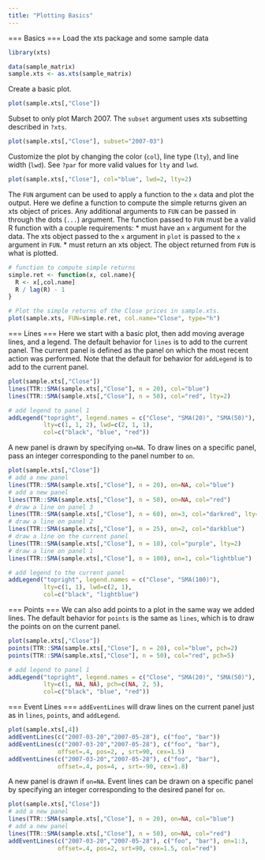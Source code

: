 ```yaml
---
title: "Plotting Basics"
---
```


=== Basics ===
Load the xts package and some sample data
```r
library(xts)

data(sample_matrix)
sample.xts <- as.xts(sample_matrix)
```

Create a basic plot.
```r
plot(sample.xts[,"Close"])
```

Subset to only plot March 2007. The `subset` argument uses xts subsetting
described in `?xts`.
```r
plot(sample.xts[,"Close"], subset="2007-03")
```

Customize the plot by changing the color (`col`), line type (`lty`), and 
line width (`lwd`). See `?par` for more valid values for `lty` and `lwd`. 
```r
plot(sample.xts[,"Close"], col="blue", lwd=2, lty=2)
```

The `FUN` argument can be used to apply a function to the `x` data and plot
the output. Here we define a function to compute the simple returns given
an xts object of prices. Any additional arguments to `FUN` can be passed in
through the dots (`...`) argument. The function passed to `FUN` must be a 
valid R function with a couple requirements:
* must have an `x` argument for the data. The xts object passed to the `x` 
argument in `plot` is passed to the `x` argument in `FUN`.
* must return an xts object. The object returned from `FUN` is what is plotted.
```r
# function to compute simple returns
simple.ret <- function(x, col.name){
  R <- x[,col.name]
  R / lag(R) - 1
}

# Plot the simple returns of the Close prices in sample.xts.
plot(sample.xts, FUN=simple.ret, col.name="Close", type="h")
```


=== Lines ===
Here we start with a basic plot, then add moving average lines, and a legend.
The default behavior for `lines` is to add to the current panel. The current
panel is defined as the panel on which the most recent action was performed.
Note that the default for behavior for `addLegend` is to add to the 
current panel.
```r
plot(sample.xts[,"Close"])
lines(TTR::SMA(sample.xts[,"Close"], n = 20), col="blue")
lines(TTR::SMA(sample.xts[,"Close"], n = 50), col="red", lty=2)

# add legend to panel 1
addLegend("topright", legend.names = c("Close", "SMA(20)", "SMA(50)"), 
          lty=c(1, 1, 2), lwd=c(2, 1, 1),
          col=c("black", "blue", "red"))
```

A new panel is drawn by specifying `on=NA`. To draw lines on a specific 
panel, pass an integer corresponding to the panel number to `on`.
```r
plot(sample.xts[,"Close"])
# add a new panel
lines(TTR::SMA(sample.xts[,"Close"], n = 20), on=NA, col="blue")
# add a new panel
lines(TTR::SMA(sample.xts[,"Close"], n = 50), on=NA, col="red")
# draw a line on panel 3
lines(TTR::SMA(sample.xts[,"Close"], n = 60), on=3, col="darkred", lty=2)
# draw a line on panel 2
lines(TTR::SMA(sample.xts[,"Close"], n = 25), on=2, col="darkblue")
# draw a line on the current panel
lines(TTR::SMA(sample.xts[,"Close"], n = 10), col="purple", lty=2)
# draw a line on panel 1
lines(TTR::SMA(sample.xts[,"Close"], n = 100), on=1, col="lightblue")

# add legend to the current panel
addLegend("topright", legend.names = c("Close", "SMA(100)"), 
          lty=c(1, 1), lwd=c(2, 1),
          col=c("black", "lightblue")
```

=== Points ===
We can also add points to a plot in the same way we added lines. The default
behavior for `points` is the same as `lines`, which is to draw the points on
on the current panel.
```r
plot(sample.xts[,"Close"])
points(TTR::SMA(sample.xts[,"Close"], n = 20), col="blue", pch=2)
points(TTR::SMA(sample.xts[,"Close"], n = 50), col="red", pch=5)

# add legend to panel 1
addLegend("topright", legend.names = c("Close", "SMA(20)", "SMA(50)"), 
          lty=c(1, NA, NA), pch=c(NA, 2, 5),
          col=c("black", "blue", "red"))
```

=== Event Lines ===
`addEventLines` will draw lines on the current panel just as in `lines`, 
`points`, and `addLegend`.
```r
plot(sample.xts[,4])
addEventLines(c("2007-03-20","2007-05-28"), c("foo", "bar"))
addEventLines(c("2007-03-20","2007-05-28"), c("foo", "bar"), 
              offset=.4, pos=2, , srt=90, cex=1.5)
addEventLines(c("2007-03-20","2007-05-28"), c("foo", "bar"), 
              offset=.4, pos=4, , srt=-90, cex=1.8)


```

A new panel is drawn if `on=NA`. Event lines can
be drawn on a specific panel by specifying an integer corresponding to the 
desired panel for `on`.
```r
plot(sample.xts[,"Close"])
# add a new panel
lines(TTR::SMA(sample.xts[,"Close"], n = 20), on=NA, col="blue")
# add a new panel
lines(TTR::SMA(sample.xts[,"Close"], n = 50), on=NA, col="red")
addEventLines(c("2007-03-20","2007-05-28"), c("foo", "bar"), on=1:3,
              offset=.4, pos=2, srt=90, cex=1.5, col="red")
```

